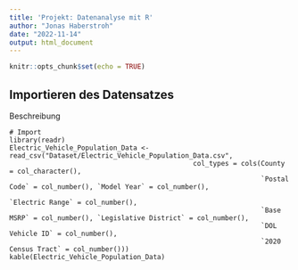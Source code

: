 ```yaml
---
title: 'Projekt: Datenanalyse mit R'
author: "Jonas Haberstroh"
date: "2022-11-14"
output: html_document
---
```


```r
knitr::opts_chunk$set(echo = TRUE)
```

## Importieren des Datensatzes

Beschreibung
```
# Import 
library(readr)
Electric_Vehicle_Population_Data <- read_csv("Dataset/Electric_Vehicle_Population_Data.csv", 
                                              col_types = cols(County = col_character(), 
                                                               `Postal Code` = col_number(), `Model Year` = col_number(), 
                                                               `Electric Range` = col_number(), 
                                                               `Base MSRP` = col_number(), `Legislative District` = col_number(), 
                                                               `DOL Vehicle ID` = col_number(), 
                                                               `2020 Census Tract` = col_number()))
kable(Electric_Vehicle_Population_Data)
```
